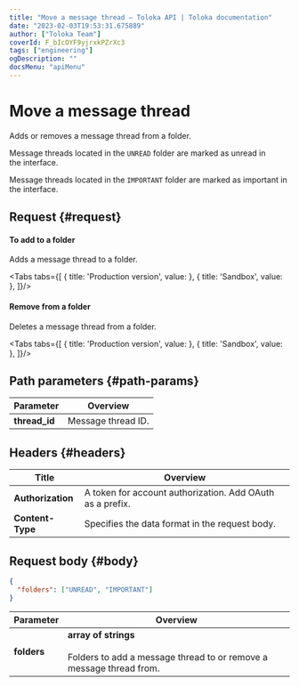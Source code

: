 ```yaml
---
title: "Move a message thread — Toloka API | Toloka documentation"
date: "2023-02-03T19:53:31.675889"
author: ["Toloka Team"]
coverId: F_bIcOYF9yjrxkPZrXc3
tags: ["engineering"]
ogDescription: ""
docsMenu: "apiMenu"
---
```



# Move a message thread

<Announce/>

Adds or removes a message thread from a folder.

Message threads located in the `UNREAD` folder are marked as unread in the interface.

Message threads located in the `IMPORTANT` folder are marked as important in the interface.

## Request {#request}

#### To add to a folder

Adds a message thread to a folder.

<Tabs tabs={[
  { title: 'Production version', value: <MoveMessageList1/> },
  { title: 'Sandbox', value: <MoveMessageList2/> },
]}/>

#### Remove from a folder

Deletes a message thread from a folder.

<Tabs tabs={[
  { title: 'Production version', value: <MoveMessageList3/> },
  { title: 'Sandbox', value: <MoveMessageList4/> },
]}/>

## Path parameters {#path-params}

Parameter | Overview
----- | -----
**thread_id** | Message thread ID.

## Headers {#headers}

Title | Overview
----- | -----
**Authorization** | A token for account authorization. Add OAuth as a prefix.
**Content-Type** | Specifies the data format in the request body.

## Request body {#body}

```json
{
  "folders": ["UNREAD", "IMPORTANT"]
}
```

Parameter | Overview
----- | -----
**folders** | **array of strings**<br/><br/>Folders to add a message thread to or remove a message thread from.